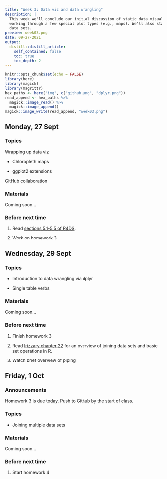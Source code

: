 ```yaml
---
title: "Week 3: Data viz and data wrangling"
description: |
  This week we'll conclude our initial discussion of static data visualization by
  working through a few special plot types (e.g., maps). We'll also start wrangling
  data sets.
preview: week03.png
date: 09-27-2021
output:
  distill::distill_article:
    self_contained: false
    toc: true
    toc_depth: 2
---
```



```r
knitr::opts_chunk$set(echo = FALSE)
library(here)
library(magick)
library(magrittr)
hex_paths <- here("img", c("github.png", "dplyr.png"))
read_append <- hex_paths %>%
  magick::image_read() %>%
  magick::image_append()
magick::image_write(read_append, "week03.png")
```

## Monday, 27 Sept


### Topics

Wrapping up data viz

- Chloropleth maps

- ggplot2 extensions

GitHub collaboration


### Materials

Coming soon...


### Before next time

1. Read [sections 5.1-5.5 of R4DS](https://r4ds.had.co.nz/transform.html#transform). 

1. Work on homework 3




## Wednesday, 29 Sept


### Topics

- Introduction to data wrangling via dplyr

- Single table verbs

### Materials

Coming soon...

### Before next time

1. Finish homework 3

1. Read [Irizzary chapter 22](https://rafalab.github.io/dsbook/joining-tables.html) for an overview of joining data sets and basic set operations in R.

1. Watch brief overview of piping



## Friday, 1 Oct


### Announcements

Homework 3 is due today. Push to Github by the start of class.

### Topics

- Joining multiple data sets

### Materials

Coming soon...

### Before next time

1. Start homework 4
